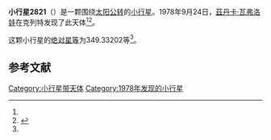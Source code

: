 {{Infobox planet
| bgcolour = #FFFFC0
| name = 2821 Slavka
| symbol = 
| image = 
| caption = 
| discovery = yes
| discovery_ref = 
| discoverer = [[茲丹卡·瓦弗洛娃|茲丹卡·瓦弗洛娃]]
| discovery_site = [[克列特|克列特]] 
| discovered = 1978年9月24日
| designations = yes
| mp_name = 
| named_after = 
| alt_names = 1978 SQ/ 1963 VG / 1982 UO2 / A921 WC
| mp_category = [[主带小行星|主带小行星]]
| orbit_ref = <ref name="a">[http://ssd.jpl.nasa.gov/sbdb.cgi?sstr=2821 2821 Slavka] {{Wayback|url=http://ssd.jpl.nasa.gov/sbdb.cgi?sstr=2821 |date=20210717073154 }}，小行星數據庫瀏覽器（JPL Small-Body Database Browser）－[[美国国家航空航天局|美国国家航空航天局]]喷气推进实验室</ref>
| epoch = 2456400.5 (2013年4月18日更新)
| aphelion = {{convert|2.9183023|AU|km|3|abbr=on|lk=out}}
| perihelion = {{convert|1.9597255|AU|km|3|abbr=on}}
| semimajor = {{convert|2.4390139|AU|km|3|abbr=on}}
| eccentricity = 0.1965091
| period = 1391.296928 [[日|日]]<br />3.81[[儒略年|儒略年]]
| avg_speed = 
| inclination = 6.74356
| asc_node = 58.71633
| mean_anomaly = 
| arg_peri = 349.33202
| satellites = 
| physical_characteristics = yes
| dimensions = 
| mass = 
| density = 
| surface_grav = 
| escape_velocity = 
| sidereal_day = 
| axial_tilt = 
| pole_ecliptic_lat = 
| pole_ecliptic_lon = 
| albedo = 
| temperatures= 
| temp_name1 = 
| mean_temp_1 = 
| max_temp_1 = 
| temp_name2 = 
| max_temp_2 = 
| spectral_type = 
| abs_magnitude = 349.33202
}}

'''小行星2821'''（{{lang-en|2821 Slavka}}）是一颗围绕[[太阳|太阳]][[公转|公转]]的[[小行星|小行星]]。1978年9月24日，[[茲丹卡·瓦弗洛娃|茲丹卡·瓦弗洛娃]]在克列特发现了此天体<ref name="a" /><ref>{{cite news|title=小行星列表|url=http://cfa-www.harvard.edu/iau/lists/NumberedMPs.txt|accessdate=2013-07-08|newspaper=哈佛大学|archive-date=2008-05-17|archive-url=https://web.archive.org/web/20080517010638/http://cfa-www.harvard.edu/iau/lists/NumberedMPs.txt|dead-url=no}}</ref>。

这颗小行星的[[绝对星等|绝对星等]]为349.33202等<ref name="a" />。

==参考文献==
{{reflist}}
{{Minor Planet Number|[[小行星2820|小行星2820]]|[[小行星2822|小行星2822]]}}

{{小天体}}

[[Category:小行星带天体|Category:小行星带天体]]
[[Category:1978年发现的小行星|Category:1978年发现的小行星]]

{{asteroid-stub}}
